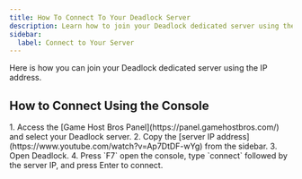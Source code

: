 ```yaml
---
title: How To Connect To Your Deadlock Server
description: Learn how to join your Deadlock dedicated server using the IP address.
sidebar:
  label: Connect to Your Server
---
```


Here is how you can join your Deadlock dedicated server using the IP address.

## How to Connect Using the Console
<Steps>
1. Access the [Game Host Bros Panel](https://panel.gamehostbros.com/) and select your Deadlock server.
2. Copy the [server IP address](https://www.youtube.com/watch?v=Ap7DtDF-wYg) from the sidebar.
3. Open Deadlock.
4. Press `F7` open the console, type `connect` followed by the server IP, and press Enter to connect.
</Steps>